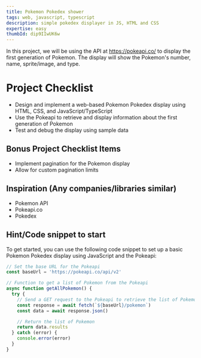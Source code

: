 ```yaml
---
title: Pokemon Pokedex shower
tags: web, javascript, typescript
description: simple pokedex displayer in JS, HTML and CSS
expertise: easy
thumbId: dip9IIwUK6w
---
```


In this project, we will be using the API at https://pokeapi.co/ to display the first generation of Pokemon. The display will show the Pokemon's number, name, sprite/image, and type.

<h1>Project Checklist</h1>
<ul>
  <li>
    Design and implement a web-based Pokemon Pokedex display using HTML, CSS,
    and JavaScript/TypeScript
  </li>
  <li>
    Use the Pokeapi to retrieve and display information about the first
    generation of Pokemon
  </li>
  <li>Test and debug the display using sample data</li>
</ul>
<h2>Bonus Project Checklist Items</h2>
<ul>
  <li>Implement pagination for the Pokemon display</li>
  <li>Allow for custom pagination limits</li>
</ul>
<h2>Inspiration (Any companies/libraries similar)</h2>
<ul>
  <li>Pokemon API</li>
  <li>Pokeapi.co</li>
  <li>Pokedex</li>
</ul>
<h2>Hint/Code snippet to start</h2>
To get started, you can use the following code snippet to set up a basic Pokemon
Pokedex display using JavaScript and the Pokeapi:

```javascript
// Set the base URL for the Pokeapi
const baseUrl = 'https://pokeapi.co/api/v2'

// Function to get a list of Pokemon from the Pokeapi
async function getAllPokemon() {
  try {
    // Send a GET request to the Pokeapi to retrieve the list of Pokemon
    const response = await fetch(`${baseUrl}/pokemon`)
    const data = await response.json()

    // Return the list of Pokemon
    return data.results
  } catch (error) {
    console.error(error)
  }
}
```
